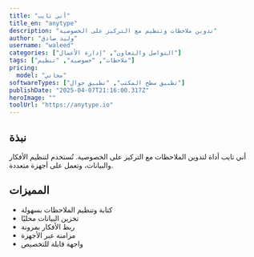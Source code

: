 ---
title: "أني تايب"
title_en: "anytype"
description: "تدوين ملاحظات وتنظيم مع التركيز على الخصوصية"
author: "وليد صادق"
username: "waleed"
categories: ["التواصل والتعاون", "إدارة الأعمال"]
tags: ["ملاحظات", "خصوصية", "تنظيم"]
pricing:
  model: "مجاني"
softwareTypes: ["تطبيق سطح المكتب", "تطبيق جوال"]
publishDate: "2025-04-07T21:16:00.317Z"
heroImage: ""
toolUrl: "https://anytype.io"
---
## نبذة
أني تايب أداة لتدوين الملاحظات مع التركيز على الخصوصية. تُستخدم لتنظيم الأفكار والبيانات، وتعمل على أجهزة متعددة.

## المميزات
- كتابة وتنظيم الملاحظات بسهولة
- تخزين البيانات محليًا
- ربط الأفكار بمرونة
- مزامنة عبر الأجهزة
- واجهة قابلة للتخصيص